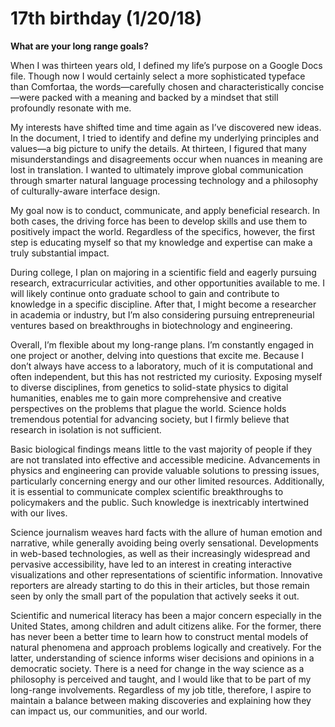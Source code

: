 
<Layout>

# 17th birthday (1/20/18)

**What are your long range goals?**

When I was thirteen years old, I defined my life’s purpose on a Google Docs file. Though now I would certainly select a more sophisticated typeface than Comfortaa, the words—carefully chosen and characteristically concise—were packed with a meaning and backed by a mindset that still profoundly resonate with me.

My interests have shifted time and time again as I’ve discovered new ideas. In the document, I tried to identify and define my underlying principles and values—a big picture to unify the details. At thirteen, I figured that many misunderstandings and disagreements occur when nuances in meaning are lost in translation. I wanted to ultimately improve global communication through smarter natural language processing technology and a philosophy of culturally-aware interface design.

My goal now is to conduct, communicate, and apply beneficial research. In both cases, the driving force has been to develop skills and use them to positively impact the world. Regardless of the specifics, however, the first step is educating myself so that my knowledge and expertise can make a truly substantial impact.

During college, I plan on majoring in a scientific field and eagerly pursuing research, extracurricular activities, and other opportunities available to me. I will likely continue onto graduate school to gain and contribute to knowledge in a specific discipline. After that, I might become a researcher in academia or industry, but I’m also considering pursuing entrepreneurial ventures based on breakthroughs in biotechnology and engineering.

Overall, I’m flexible about my long-range plans. I’m constantly engaged in one project or another, delving into questions that excite me. Because I don’t always have access to a laboratory, much of it is computational and often independent, but this has not restricted my curiosity. Exposing myself to diverse disciplines, from genetics to solid-state physics to digital humanities, enables me to gain more comprehensive and creative perspectives on the problems that plague the world. Science holds tremendous potential for advancing society, but I firmly believe that research in isolation is not sufficient.

Basic biological findings means little to the vast majority of people if they are not translated into effective and accessible medicine. Advancements in physics and engineering can provide valuable solutions to pressing issues, particularly concerning energy and our other limited resources. Additionally, it is essential to communicate complex scientific breakthroughs to policymakers and the public. Such knowledge is inextricably intertwined with our lives.

Science journalism weaves hard facts with the allure of human emotion and narrative, while generally avoiding being overly sensational. Developments in web-based technologies, as well as their increasingly widespread and pervasive accessibility, have led to an interest in creating interactive visualizations and other representations of scientific information. Innovative reporters are already starting to do this in their articles, but those remain seen by only the small part of the population that actively seeks it out.

Scientific and numerical literacy has been a major concern especially in the United States, among children and adult citizens alike. For the former, there has never been a better time to learn how to construct mental models of natural phenomena and approach problems logically and creatively. For the latter, understanding of science informs wiser decisions and opinions in a democratic society. There is a need for change in the way science as a philosophy is perceived and taught, and I would like that to be part of my long-range involvements. Regardless of my job title, therefore, I aspire to maintain a balance between making discoveries and explaining how they can impact us, our communities, and our world.

</Layout>